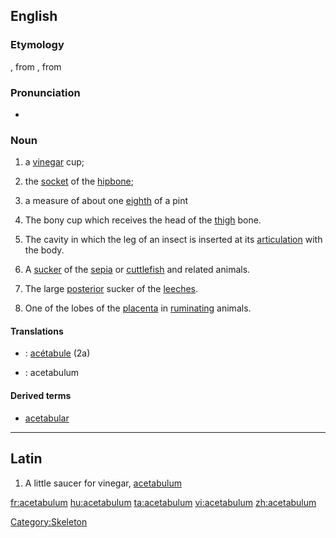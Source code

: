 {{wikipedia}}
==English==

===Etymology===
{{etyl|la}} {{term|acetabulum||a little [[saucer]] for [[vinegar]]|lang=la}}, from {{term|acetum||vinegar|lang=la}}, from {{term|acere||to be sour|lang=la}}

===Pronunciation===
{{rfp}}
* {{hyphenation|AAH-seh-tah-beeu-luhm}}

===Noun===
{{en-noun|pl=acetabula|pl2=acetabulums}}

# {{context|Roman Antiquities}} a [[vinegar]] cup;
# {{context|Roman Antiquities}} the [[socket]] of the [[hipbone]];
# {{context|Roman Antiquities}} a measure of about one [[eighth]] of a pint
# {{Anatomy}} The bony cup which receives the head of the [[thigh]] bone.
# {{Anatomy}} The cavity in which the leg of an insect is inserted at its [[articulation]] with the body.
# {{Anatomy}} A [[sucker]] of the [[sepia]] or [[cuttlefish]] and related animals.
# {{Anatomy}} The large [[posterior]] sucker of the [[leeches]].
# {{Anatomy}} One of the lobes of the [[placenta]] in [[ruminating]] animals.

====Translations====
{{trans-top|Roman Antiquities: Vinegar cup}}
{{trans-mid}}
{{trans-bottom}}

{{trans-top|Roman Antiquities: Socket of the hipbone}}
{{trans-mid}}
{{trans-bottom}}

{{trans-top|Roman Antiquities: about one eighth of a pint}}
{{trans-mid}}
{{trans-bottom}}

{{trans-top|Anatomy: bony cup that receives the head of the thigh bone}}
{{trans-mid}}
{{trans-bottom}}

{{trans-top|Anatomy: Cavity in which the leg of an insect is insect is inserted}}
{{trans-mid}}
{{trans-bottom}}
{{trans-top|Anatomy: Sucker of the sepia or cuttlefish}}
{{trans-mid}}
{{trans-bottom}}

{{trans-top|Anatomy: The large posterior sucker of the leeches}}
{{trans-mid}}
{{trans-bottom}}

{{trans-top|Anatomy: One of the lobes of the placenta in the ruminating animals}}
{{trans-mid}}
{{trans-bottom}}
{{checktrans-top}}
*{{ttbc|French}}: [[acétabule]] {{f}} (2a)
{{trans-mid}}
*{{ttbc|Latin}}: acetabulum

{{trans-bottom}}

====Derived terms====
* [[acetabular]]

----

==Latin==
# A little saucer for vinegar, [[#English|acetabulum]]

{{la-attention}}

[[Category:Skeleton]]

[[fr:acetabulum]]
[[hu:acetabulum]]
[[ta:acetabulum]]
[[vi:acetabulum]]
[[zh:acetabulum]]